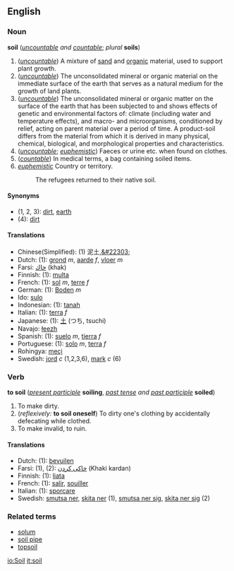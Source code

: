 ==English==
===Noun===
'''soil''' (''[[uncountable]] and [[countable]]''; ''plural'' '''soils''')

#(''[[uncountable]]'') A mixture of [[sand]] and [[organic]] material, used to support plant growth.
# (''[[uncountable]]'') The unconsolidated mineral or organic material on the immediate surface of the earth that serves as a natural medium for the growth of land plants. 
# (''[[uncountable]]'') The unconsolidated mineral or organic matter on the surface of the earth that has been subjected to and shows effects of genetic and environmental factors of: climate (including water and temperature effects), and macro- and microorganisms, conditioned by relief, acting on parent material over a period of time. A product-soil differs from the material from which it is derived in many physical, chemical, biological, and morphological properties and characteristics. 
#(''[[uncountable]]''; ''[[euphemistic]]'') Faeces or urine etc. when found on clothes.
#(''[[countable]]'') In medical terms, a bag containing soiled items.
#''[[euphemistic]]'' Country or territory. 
#:The refugees returned to their native soil.
====Synonyms====
*(1, 2, 3): [[dirt]], [[earth]]
*(4): [[dirt]]

====Translations====
*Chinese(Simplified): (1) &#27877;&#22303;,[[&#22303;]]
*Dutch: (1): [[grond]] ''m'', [[aarde]] ''f'', [[vloer]] ''m''
*Farsi: [[خاك]] (khak)
*Finnish: (1): [[multa]]
*French: (1): [[sol]] ''m'', [[terre]] ''f''
*German: (1): [[Boden]] ''m''
*Ido: [[sulo]]
*Indonesian: (1): [[tanah]]
*Italian: (1): [[terra]] ''f''
*Japanese: (1): [[土]] (つち, tsuchi)
*Navajo: [[łeezh]]
*Spanish: (1): [[suelo]] ''m'', [[tierra]] ''f''
*Portuguese: (1): [[solo]] ''m'', [[terra]] ''f''
*Rohingya: [[meçi]] 
*Swedish: [[jord]] ''c'' (1,2,3,6), [[mark#Swedish|mark]] ''c'' (6)

===Verb===
'''to soil''' (''[[present participle]]'' '''soiling''', ''[[past tense]] and [[past participle]]'' '''soiled''')

#To make dirty.
#(''reflexively:'' '''to soil oneself''') To dirty one's clothing by accidentally defecating while clothed.
#To make invalid, to ruin.

====Translations====
*Dutch: (1): [[bevuilen]]
*Farsi: (1), (2): [[خاكی كردن]] (Khaki kardan)
*Finnish: (1): [[liata]]
*French: (1): [[salir]], [[souiller]]
*Italian: (1): [[sporcare]]
*Swedish: [[smutsa ner]], [[skita ner]] (1), [[smutsa ner sig]], [[skita ner sig]] (2)

===Related terms===
*[[solum]]
*[[soil pipe]]
*[[topsoil]]

[[io:Soil]]
[[it:soil]]